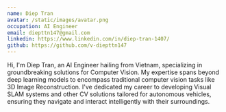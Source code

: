 ```yaml
---
name: Diep Tran
avatar: /static/images/avatar.png
occupation: AI Engineer
email: diepttn147@gmail.com
linkedin: https://www.linkedin.com/in/diep-tran-1407/
github: https://github.com/v-diepttn147
---
```


Hi, I'm Diep Tran, an AI Engineer hailing from Vietnam, specializing in groundbreaking solutions for Computer Vision. My expertise spans beyond deep learning models to encompass traditional computer vision tasks like 3D Image Reconstruction. I've dedicated my career to developing Visual SLAM systems and other CV solutions tailored for autonomous vehicles, ensuring they navigate and interact intelligently with their surroundings.

